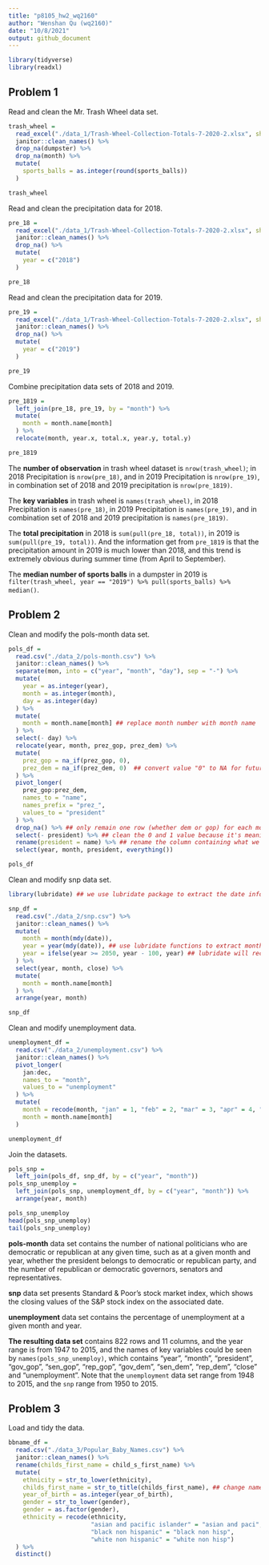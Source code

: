 ```yaml
---
title: "p8105_hw2_wq2160"
author: "Wenshan Qu (wq2160)"
date: "10/8/2021"
output: github_document
---
```


```r
library(tidyverse)
library(readxl)
```

## Problem 1

Read and clean the Mr. Trash Wheel data set.

```r
trash_wheel = 
  read_excel("./data_1/Trash-Wheel-Collection-Totals-7-2020-2.xlsx", sheet = 1, range = cell_cols("A:N")) %>% 
  janitor::clean_names() %>% 
  drop_na(dumpster) %>% 
  drop_na(month) %>% 
  mutate(
    sports_balls = as.integer(round(sports_balls))
  )

trash_wheel
```

Read and clean the precipitation data for 2018.

```r
pre_18 = 
  read_excel("./data_1/Trash-Wheel-Collection-Totals-7-2020-2.xlsx", sheet = "2018 Precipitation", skip = 1) %>% 
  janitor::clean_names() %>% 
  drop_na() %>% 
  mutate(
    year = c("2018")
  )

pre_18
```

Read and clean the precipitation data for 2019.

```r
pre_19 = 
  read_excel("./data_1/Trash-Wheel-Collection-Totals-7-2020-2.xlsx", sheet = "2019 Precipitation", skip = 1) %>% 
  janitor::clean_names() %>% 
  drop_na() %>% 
  mutate(
    year = c("2019")
  )

pre_19
```

Combine precipitation data sets of 2018 and 2019.

```r
pre_1819 = 
  left_join(pre_18, pre_19, by = "month") %>% 
  mutate(
    month = month.name[month]
  ) %>% 
  relocate(month, year.x, total.x, year.y, total.y)

pre_1819
```

The **number of observation** in trash wheel dataset is `nrow(trash_wheel)`; in 2018 Precipitation is `nrow(pre_18)`, and in 2019 Precipitation is `nrow(pre_19)`, in combination set of 2018 and 2019 precipitation is `nrow(pre_1819)`.

The **key variables** in trash wheel is `names(trash_wheel)`, in 2018 Precipitation is `names(pre_18)`, in 2019 Precipitation is `names(pre_19)`, and in combination set of 2018 and 2019 precipitation is `names(pre_1819)`.

The **total precipitation** in 2018 is `sum(pull(pre_18, total))`, in 2019 is `sum(pull(pre_19, total))`. And the information get from `pre_1819` is that the precipitation amount in 2019 is much lower than 2018, and this trend is extremely obvious during summer time (from April to September).

The **median number of sports balls** in a dumpster in 2019 is `filter(trash_wheel, year == "2019") %>% pull(sports_balls) %>% median()`.


## Problem 2

Clean and modify the pols-month data set.

```r
pols_df = 
  read.csv("./data_2/pols-month.csv") %>% 
  janitor::clean_names() %>% 
  separate(mon, into = c("year", "month", "day"), sep = "-") %>% 
  mutate(
    year = as.integer(year),
    month = as.integer(month),
    day = as.integer(day)
  ) %>% 
  mutate(
    month = month.name[month] ## replace month number with month name 
  ) %>% 
  select(- day) %>% 
  relocate(year, month, prez_gop, prez_dem) %>% 
  mutate(
    prez_gop = na_if(prez_gop, 0),
    prez_dem = na_if(prez_dem, 0)  ## convert value "0" to NA for future manipulation
  ) %>% 
  pivot_longer(
    prez_gop:prez_dem,
    names_to = "name", 
    names_prefix = "prez_",
    values_to = "president"
  ) %>% 
  drop_na() %>% ## only remain one row (whether dem or gop) for each month of year
  select(- president) %>% ## clean the 0 and 1 value because it's meaningless, only reserve the "dem" or "gop" value
  rename(president = name) %>% ## rename the column containing what we need as president
  select(year, month, president, everything())

pols_df
```

Clean and modify snp data set.

```r
library(lubridate) ## we use lubridate package to extract the date information
```

```r
snp_df = 
  read.csv("./data_2/snp.csv") %>% 
  janitor::clean_names() %>% 
  mutate(
    month = month(mdy(date)),
    year = year(mdy(date)), ## use lubridate functions to extract month and year
    year = ifelse(year >= 2050, year - 100, year) ## lubridate will recognize two-digit old years (i.e. 50 ~ 68) as 2050 ~2068 instead of 1950 ~ 1968, so we manually correct it.
  ) %>% 
  select(year, month, close) %>% 
  mutate(
    month = month.name[month]
  ) %>% 
  arrange(year, month)

snp_df
```

Clean and modify unemployment data.

```r
unemployment_df = 
  read.csv("./data_2/unemployment.csv") %>% 
  janitor::clean_names() %>% 
  pivot_longer(
    jan:dec,
    names_to = "month",
    values_to = "unemployment"
  ) %>% 
  mutate(
    month = recode(month, "jan" = 1, "feb" = 2, "mar" = 3, "apr" = 4, "may" = 5, "jun" = 6, "jul" = 7, "aug" = 8, "sep" = 9, "oct" = 10, "nov" = 11, "dec" = 12),
    month = month.name[month]
  )

unemployment_df
```

Join the datasets.

```r
pols_snp = 
  left_join(pols_df, snp_df, by = c("year", "month"))
pols_snp_unemploy = 
  left_join(pols_snp, unemployment_df, by = c("year", "month")) %>% 
  arrange(year, month)

pols_snp_unemploy
head(pols_snp_unemploy)
tail(pols_snp_unemploy)
```


**pols-month** data set contains the number of national politicians who are democratic or republican at any given time, such as at a given month and year, whether the president belongs to democratic or republican party, and the number of republican or democratic governors, senators and representatives.

**snp** data set presents Standard & Poor’s stock market index, which shows the closing values of the S&P stock index on the associated date.

**unemployment** data set contains the percentage of unemployment at a given month and year.

**The resulting data set** contains 822 rows and 11 columns, and the year range is from 1947 to 2015, and the names of key variables could be seen by `names(pols_snp_unemploy)`, which contains "year", "month", "president", "gov_gop", "sen_gop", "rep_gop", "gov_dem", "sen_dem", "rep_dem", "close" and "unemployment". Note that the `unemployment` data set range from 1948 to 2015, and the `snp` range from 1950 to 2015.


## Problem 3

Load and tidy the data.

```r
bbname_df = 
  read.csv("./data_3/Popular_Baby_Names.csv") %>% 
  janitor::clean_names() %>% 
  rename(childs_first_name = child_s_first_name) %>% 
  mutate(
    ethnicity = str_to_lower(ethnicity),
    childs_first_name = str_to_title(childs_first_name), ## change names to "Abcde" format
    year_of_birth = as.integer(year_of_birth),
    gender = str_to_lower(gender),
    gender = as.factor(gender),
    ethnicity = recode(ethnicity,
                       "asian and pacific islander" = "asian and paci",
                       "black non hispanic" = "black non hisp",
                       "white non hispanic" = "white non hisp")
  ) %>% 
  distinct()
```

